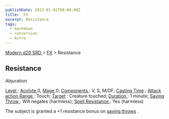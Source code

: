```yaml
---
publishDate: 2023-01-02T00:00:00Z
title:  FX
excerpt: Resistance
tags:
  - markdown
  - conversion
  - Astro
---
```


[ Modern d20 SRD ](/#modernD20) > [ FX](modern-d20-srd-fx-index) > Resistance

##  Resistance

Abjuration

[ Level ](modern-d20-srd-fx-level) : [ Acolyte ](modern-d20-srd-classes-advanced-acolyte) 0, [ Mage ](modern-d20-srd-classes-advanced-mage) 0; [Components ](modern-d20-srd-fx-components) : V, S, M/DF; [ Casting Time](modern-d20-srd-fx-casting-time) ; [ Attack action ](modern-d20-srd-combat-attack-actions) [ Range ](modern-d20-srd-fx-range) : Touch; [ Target](modern-d20-srd-fx-target) : Creature touched; [ Duration ](modern-d20-srd-fx-duration) : 1 minute; [ Saving Throw ](modern-d20-srd-basics-saving-throws)
: Will negates (harmless); [ Spell Resistance ](modern-d20-srd-special-abilities-spell-resistance) : Yes (harmless)

The subject is granted a +1 resistance bonus on [ saving throws](modern-d20-srd-basics-saving-throws) .


